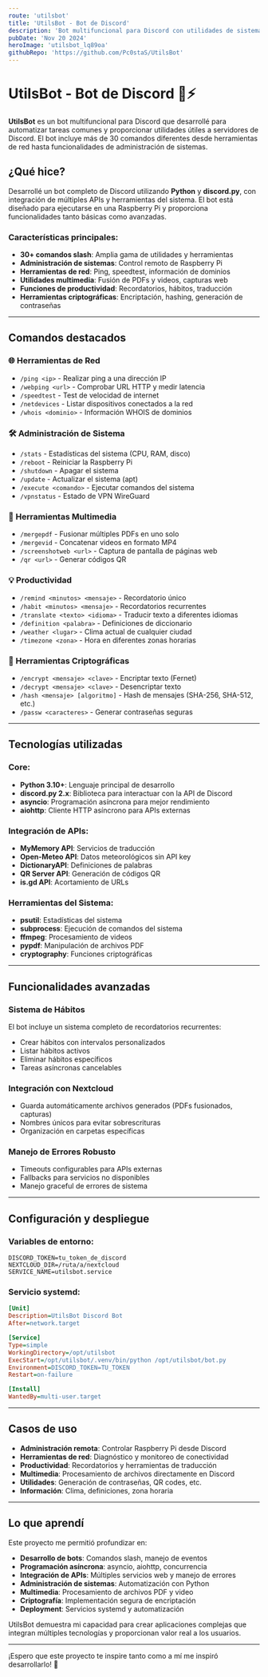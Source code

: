 ```yaml
---
route: 'utilsbot'
title: 'UtilsBot - Bot de Discord'
description: 'Bot multifuncional para Discord con utilidades de sistema y herramientas útiles'
pubDate: 'Nov 20 2024'
heroImage: 'utilsbot_lq89oa'
githubRepo: 'https://github.com/Pc0staS/UtilsBot'
---
```

# UtilsBot - Bot de Discord 🤖⚡

**UtilsBot** es un bot multifuncional para Discord que desarrollé para automatizar tareas comunes y proporcionar utilidades útiles a servidores de Discord. El bot incluye más de 30 comandos diferentes desde herramientas de red hasta funcionalidades de administración de sistemas.

## ¿Qué hice?

Desarrollé un bot completo de Discord utilizando **Python** y **discord.py**, con integración de múltiples APIs y herramientas del sistema. El bot está diseñado para ejecutarse en una Raspberry Pi y proporciona funcionalidades tanto básicas como avanzadas.

### Características principales:
- **30+ comandos slash**: Amplia gama de utilidades y herramientas
- **Administración de sistemas**: Control remoto de Raspberry Pi
- **Herramientas de red**: Ping, speedtest, información de dominios
- **Utilidades multimedia**: Fusión de PDFs y videos, capturas web
- **Funciones de productividad**: Recordatorios, hábitos, traducción
- **Herramientas criptográficas**: Encriptación, hashing, generación de contraseñas

---

## Comandos destacados

### 🌐 Herramientas de Red
- `/ping <ip>` - Realizar ping a una dirección IP
- `/webping <url>` - Comprobar URL HTTP y medir latencia
- `/speedtest` - Test de velocidad de internet
- `/netdevices` - Listar dispositivos conectados a la red
- `/whois <dominio>` - Información WHOIS de dominios

### 🛠️ Administración de Sistema
- `/stats` - Estadísticas del sistema (CPU, RAM, disco)
- `/reboot` - Reiniciar la Raspberry Pi
- `/shutdown` - Apagar el sistema
- `/update` - Actualizar el sistema (apt)
- `/execute <comando>` - Ejecutar comandos del sistema
- `/vpnstatus` - Estado de VPN WireGuard

### 📁 Herramientas Multimedia
- `/mergepdf` - Fusionar múltiples PDFs en uno solo
- `/mergevid` - Concatenar videos en formato MP4
- `/screenshotweb <url>` - Captura de pantalla de páginas web
- `/qr <url>` - Generar códigos QR

### 💡 Productividad
- `/remind <minutos> <mensaje>` - Recordatorio único
- `/habit <minutos> <mensaje>` - Recordatorios recurrentes
- `/translate <texto> <idioma>` - Traducir texto a diferentes idiomas
- `/definition <palabra>` - Definiciones de diccionario
- `/weather <lugar>` - Clima actual de cualquier ciudad
- `/timezone <zona>` - Hora en diferentes zonas horarias

### 🔐 Herramientas Criptográficas
- `/encrypt <mensaje> <clave>` - Encriptar texto (Fernet)
- `/decrypt <mensaje> <clave>` - Desencriptar texto
- `/hash <mensaje> [algoritmo]` - Hash de mensajes (SHA-256, SHA-512, etc.)
- `/passw <caracteres>` - Generar contraseñas seguras

---

## Tecnologías utilizadas

### Core:
- **Python 3.10+**: Lenguaje principal de desarrollo
- **discord.py 2.x**: Biblioteca para interactuar con la API de Discord
- **asyncio**: Programación asíncrona para mejor rendimiento
- **aiohttp**: Cliente HTTP asíncrono para APIs externas

### Integración de APIs:
- **MyMemory API**: Servicios de traducción
- **Open-Meteo API**: Datos meteorológicos sin API key
- **DictionaryAPI**: Definiciones de palabras
- **QR Server API**: Generación de códigos QR
- **is.gd API**: Acortamiento de URLs

### Herramientas del Sistema:
- **psutil**: Estadísticas del sistema
- **subprocess**: Ejecución de comandos del sistema
- **ffmpeg**: Procesamiento de videos
- **pypdf**: Manipulación de archivos PDF
- **cryptography**: Funciones criptográficas

---

## Funcionalidades avanzadas

### Sistema de Hábitos
El bot incluye un sistema completo de recordatorios recurrentes:
- Crear hábitos con intervalos personalizados
- Listar hábitos activos
- Eliminar hábitos específicos
- Tareas asíncronas cancelables

### Integración con Nextcloud
- Guarda automáticamente archivos generados (PDFs fusionados, capturas)
- Nombres únicos para evitar sobrescrituras
- Organización en carpetas específicas

### Manejo de Errores Robusto
- Timeouts configurables para APIs externas
- Fallbacks para servicios no disponibles
- Manejo graceful de errores de sistema

---

## Configuración y despliegue

### Variables de entorno:
```env
DISCORD_TOKEN=tu_token_de_discord
NEXTCLOUD_DIR=/ruta/a/nextcloud
SERVICE_NAME=utilsbot.service
```

### Servicio systemd:
```ini
[Unit]
Description=UtilsBot Discord Bot
After=network.target

[Service]
Type=simple
WorkingDirectory=/opt/utilsbot
ExecStart=/opt/utilsbot/.venv/bin/python /opt/utilsbot/bot.py
Environment=DISCORD_TOKEN=TU_TOKEN
Restart=on-failure

[Install]
WantedBy=multi-user.target
```

---

## Casos de uso

- **Administración remota**: Controlar Raspberry Pi desde Discord
- **Herramientas de red**: Diagnóstico y monitoreo de conectividad
- **Productividad**: Recordatorios y herramientas de traducción
- **Multimedia**: Procesamiento de archivos directamente en Discord
- **Utilidades**: Generación de contraseñas, QR codes, etc.
- **Información**: Clima, definiciones, zona horaria

---

## Lo que aprendí

Este proyecto me permitió profundizar en:
- **Desarrollo de bots**: Comandos slash, manejo de eventos
- **Programación asíncrona**: asyncio, aiohttp, concurrencia
- **Integración de APIs**: Múltiples servicios web y manejo de errores
- **Administración de sistemas**: Automatización con Python
- **Multimedia**: Procesamiento de archivos PDF y video
- **Criptografía**: Implementación segura de encriptación
- **Deployment**: Servicios systemd y automatización

UtilsBot demuestra mi capacidad para crear aplicaciones complejas que integran múltiples tecnologías y proporcionan valor real a los usuarios.

---


¡Espero que este proyecto te inspire tanto como a mí me inspiró desarrollarlo! 🚀
